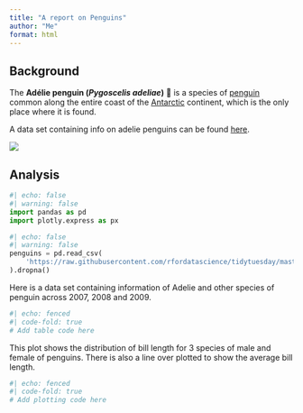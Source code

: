 ```yaml
---
title: "A report on Penguins"
author: "Me"
format: html
---
```


## Background

The **Adélie penguin (*Pygoscelis adeliae*)** 🐧 is a species of [penguin](https://en.wikipedia.org/wiki/Penguin) common along the entire coast of the [Antarctic](https://en.wikipedia.org/wiki/Antarctic) continent, which is the only place where it is found.

A data set containing info on adelie penguins can be found [here](https://raw.githubusercontent.com/rfordatascience/tidytuesday/master/data/2020/2020-07-28/penguins.csv).

![](adelie.jpg)

## Analysis

```python
#| echo: false
#| warning: false
import pandas as pd
import plotly.express as px
```

```python
#| echo: false
#| warning: false
penguins = pd.read_csv(
    'https://raw.githubusercontent.com/rfordatascience/tidytuesday/master/data/2020/2020-07-28/penguins.csv'
).dropna()
```

Here is a data set containing information of Adelie and other species of penguin across 2007, 2008 and 2009.

```python
#| echo: fenced
#| code-fold: true
# Add table code here

```

This plot shows the distribution of bill length for 3 species of male and female of penguins. There is also a line over plotted to show the average bill length.

```python
#| echo: fenced
#| code-fold: true
# Add plotting code here

```
